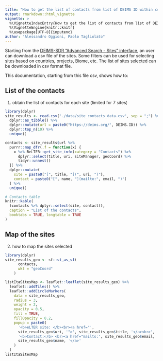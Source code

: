 ```yaml
---
title: "How to get the list of contacts from list of DEIMS ID within csv file"
output: rmarkdown::html_vignette
vignette: >
  %\VignetteIndexEntry{How to get the list of contacts from list of DEIMS ID within csv file}
  %\VignetteEngine{knitr::knitr}
  %\usepackage[UTF-8]{inputenc}
author: "Alessandro Oggioni, Paolo Tagliolato"
---
```


Starting from the [DEIMS-SDR "Advanced Search - Sites" interface](https://deims.org/search/sites), an user can download a csv file of the sites. Some filters can be used for selecting sites based on countries, projects, Biome, etc. The list of sites selected can be downloaded in csv format file.

This documentation, starting from this file csv, shows how to:

## List of the contacts

1. obtain the list of contacts for each site (limited for 7 sites)

```r
library(dplyr)
site_results <- read.csv("./data/site_contacts_data.csv", sep = ";") %>%
  dplyr::as_tibble() %>% 
  dplyr::mutate(url = paste0("https://deims.org/", DEIMS.ID)) %>%
  dplyr::top_n(10) %>%
  unique()

contacts <- site_results$url %>%
  purrr::map_dfr(.f = function(x) {
    x %>% ReLTER::get_site_info(category = "Contacts") %>%
      dplyr::select(title, uri, siteManager, geoCoord) %>%
      tidyr::unnest()
  }) %>%
  dplyr::mutate(
    site = paste0("[", title, "](", uri, ")"),
    contact = paste0("[", name, "](mailto:", email, ")")
  ) %>%
  unique()

# Contacts table
knitr::kable(
  (contacts %>% dplyr::select(site, contact)),
  caption = "List of the contacts",
  booktabs = TRUE, longtable = TRUE
)
```

## Map of the sites

2. how to map the sites selected

```r
library(dplyr)
site_results_geo <- sf::st_as_sf(
      contacts,
      wkt = "geoCoord"
    )

listItaSitesMap <- leaflet::leaflet(site_results_geo) %>%
  leaflet::addTiles() %>%
  leaflet::addCircleMarkers(
    data = site_results_geo,
    radius = 3,
    weight = 2,
    opacity = 0.5,
    fill = TRUE,
    fillOpacity = 0.2,
    popup = paste0(
      '<b>eLTER site: </b><br><a href="',
      site_results_geo$uri, '">', site_results_geo$title, '</a><br>',
      '<b>Contact:</b> <br><a href="mailto:', site_results_geo$email, '">',
      site_results_geo$name, '</a>'
    )
  )
listItaSitesMap
```
